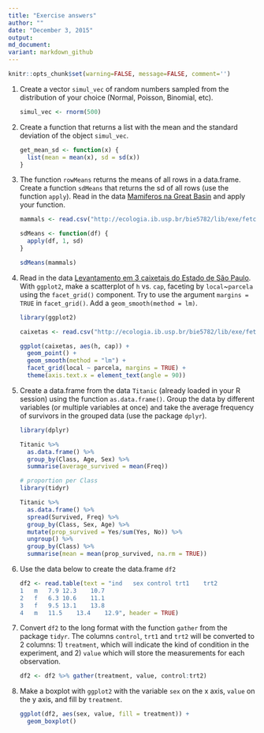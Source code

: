 ```yaml
---
title: "Exercise answers"
author: ""
date: "December 3, 2015"
output: 
md_document:
variant: markdown_github
---
```


```r
knitr::opts_chunk$set(warning=FALSE, message=FALSE, comment='')
```
  
1. Create a vector `simul_vec` of random numbers sampled from the distribution of your choice (Normal, Poisson, Binomial, etc).

    ```r
    simul_vec <- rnorm(500)
    ```

2. Create a function that returns a list with the mean and the standard deviation of the object `simul_vec`.

    ```r
    get_mean_sd <- function(x) {
      list(mean = mean(x), sd = sd(x))
    }
    ```

3. The function `rowMeans` returns the means of all rows in a data.frame. Create a function `sdMeans` that returns the sd of all rows (use the function `apply`). Read in the data [Mamiferos na Great Basin](http://ecologia.ib.usp.br/bie5782/lib/exe/fetch.php?media=dados:gbmam93.csv) and apply your function.

    ```r
    mammals <- read.csv("http://ecologia.ib.usp.br/bie5782/lib/exe/fetch.php?media=dados:gbmam93.csv")
    
    sdMeans <- function(df) {
      apply(df, 1, sd)
    }
    
    sdMeans(mammals)
    ```

4.  Read in the data [Levantamento em 3 caixetais do Estado de São Paulo](http://ecologia.ib.usp.br/bie5782/lib/exe/fetch.php?media=dados:caixeta.csv). With `ggplot2`, make a scatterplot of `h` vs. `cap`, faceting by `local`~`parcela` using the `facet_grid()` component. Try to use the argument `margins = TRUE` in `facet_grid()`. Add a `geom_smooth(method = lm)`.

    ```r
    library(ggplot2)
    
    caixetas <- read.csv("http://ecologia.ib.usp.br/bie5782/lib/exe/fetch.php?media=dados:caixeta.csv")
    
    ggplot(caixetas, aes(h, cap)) +
      geom_point() +
      geom_smooth(method = "lm") +
      facet_grid(local ~ parcela, margins = TRUE) +
      theme(axis.text.x = element_text(angle = 90))
    ```

5. Create a data.frame from the data `Titanic` (already loaded in your R session) using the function `as.data.frame()`. Group the data by different variables (or multiple variables at once) and take the average frequency of survivors in the grouped data (use the package `dplyr`).

    ```r
    library(dplyr)
    
    Titanic %>%
      as.data.frame() %>%
      group_by(Class, Age, Sex) %>%
      summarise(average_survived = mean(Freq))
    
    # proportion per Class
    library(tidyr)
    
    Titanic %>% 
      as.data.frame() %>%
      spread(Survived, Freq) %>%
      group_by(Class, Sex, Age) %>%
      mutate(prop_survived = Yes/sum(Yes, No)) %>%
      ungroup() %>%
      group_by(Class) %>%
      summarise(mean = mean(prop_survived, na.rm = TRUE))
    ```

6. Use the data below to create the data.frame `df2`

    ```r
    df2 <- read.table(text = "ind	sex	control	trt1	trt2
    1	m	7.9	12.3	10.7
    2	f	6.3	10.6	11.1
    3	f	9.5	13.1	13.8
    4	m	11.5	13.4	12.9", header = TRUE)
    ```

7. Convert `df2` to the long format with the function `gather` from the package `tidyr`. The columns `control`, `trt1` and `trt2` will be converted to 2 columns: 1) `treatment`, which will indicate the kind of condition in the experiment, and 2) `value` which will store the measurements for each observation.

    ```r
    df2 <- df2 %>% gather(treatment, value, control:trt2) 
    ```

8. Make a boxplot with `ggplot2` with the variable `sex` on the x axis, `value` on the y axis, and fill by `treatment`.

    ```r
    ggplot(df2, aes(sex, value, fill = treatment)) +
      geom_boxplot()
    ```